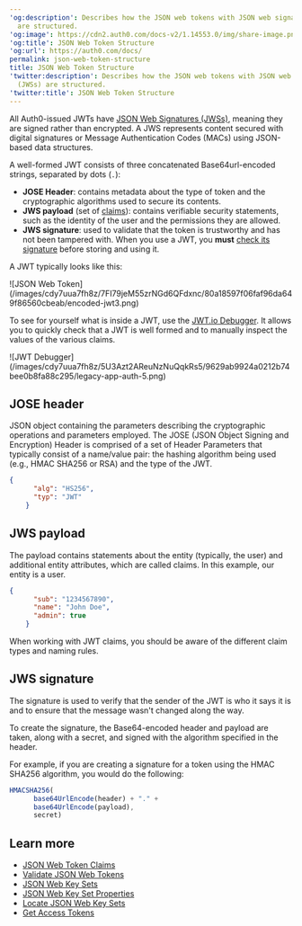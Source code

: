 ---
'og:description': Describes how the JSON web tokens with JSON web signatures (JWSs)
  are structured.
'og:image': https://cdn2.auth0.com/docs-v2/1.14553.0/img/share-image.png
'og:title': JSON Web Token Structure
'og:url': https://auth0.com/docs/
permalink: json-web-token-structure
title: JSON Web Token Structure
'twitter:description': Describes how the JSON web tokens with JSON web signatures
  (JWSs) are structured.
'twitter:title': JSON Web Token Structure
---
All Auth0-issued <Tooltip tip="JSON Web Token (JWT): Standard ID Token format (and often Access Token format) used to represent claims securely between two parties." cta="View Glossary" href="/docs/glossary?term=JWTs">JWTs</Tooltip> have [JSON Web Signatures (JWSs)](https://tools.ietf.org/html/rfc7515), meaning they are signed rather than encrypted. A JWS represents content secured with <Tooltip tip="JSON Web Token (JWT): Standard ID Token format (and often Access Token format) used to represent claims securely between two parties." cta="View Glossary" href="/docs/glossary?term=digital+signatures">digital signatures</Tooltip> or Message Authentication Codes (MACs) using JSON-based data structures.

A well-formed JWT consists of three concatenated Base64url-encoded strings, separated by dots (`.`):

* **JOSE Header**: contains metadata about the type of token and the cryptographic algorithms used to secure its contents.
* **JWS payload** (set of [claims](https://tools.ietf.org/html/rfc7519#section-4)): contains verifiable security statements, such as the identity of the user and the permissions they are allowed.
* **JWS signature**: used to validate that the token is trustworthy and has not been tampered with. When you use a JWT, you **must** [check its signature](/docs/secure/tokens/json-web-tokens/validate-json-web-tokens) before storing and using it.

A JWT typically looks like this:

<Frame>![JSON Web Token](/images/cdy7uua7fh8z/7FI79jeM55zrNGd6QFdxnc/80a18597f06faf96da649f86560cbeab/encoded-jwt3.png)</Frame>

To see for yourself what is inside a JWT, use the [JWT.io Debugger](http://jwt.io). It allows you to quickly check that a JWT is well formed and to manually inspect the values of the various claims.

<Frame>![JWT Debugger](/images/cdy7uua7fh8z/5U3Azt2AReuNzNuQqkRs5/9629ab9924a0212b74bee0b8fa88c295/legacy-app-auth-5.png)</Frame>

## JOSE header

JSON object containing the parameters describing the cryptographic operations and parameters employed. The JOSE (JSON Object Signing and Encryption) Header is comprised of a set of Header Parameters that typically consist of a name/value pair: the hashing algorithm being used (e.g., HMAC SHA256 or RSA) and the type of the JWT.

```json lines
{
      "alg": "HS256",
      "typ": "JWT"
    }
```






## JWS payload

The payload contains statements about the entity (typically, the user) and additional entity attributes, which are called claims. In this example, our entity is a user.

```json lines
{
      "sub": "1234567890",
      "name": "John Doe",
      "admin": true
    }
```






When working with JWT claims, you should be aware of the different claim types and naming rules.

## JWS signature

The signature is used to verify that the sender of the JWT is who it says it is and to ensure that the message wasn't changed along the way.

To create the signature, the Base64-encoded header and payload are taken, along with a secret, and signed with the algorithm specified in the header.

For example, if you are creating a signature for a token using the HMAC SHA256 algorithm, you would do the following:

```js lines
HMACSHA256(
      base64UrlEncode(header) + "." +
      base64UrlEncode(payload),
      secret)
```






## Learn more

* [JSON Web Token Claims](/docs/secure/tokens/json-web-tokens/json-web-token-claims)
* [Validate JSON Web Tokens](/docs/secure/tokens/json-web-tokens/validate-json-web-tokens)
* [JSON Web Key Sets](/docs/secure/tokens/json-web-tokens/json-web-key-sets)
* [JSON Web Key Set Properties](/docs/secure/tokens/json-web-tokens/json-web-key-set-properties)
* [Locate JSON Web Key Sets](/docs/secure/tokens/json-web-tokens/locate-json-web-key-sets)
* [Get Access Tokens](/docs/secure/tokens/access-tokens/get-access-tokens)